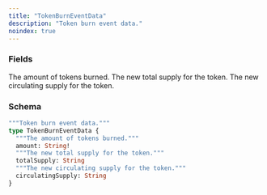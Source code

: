```yaml
---
title: "TokenBurnEventData"
description: "Token burn event data."
noindex: true
---
```


### Fields

<ResponseField name="amount" type="String!" required>
  The amount of tokens burned.
</ResponseField>

<ResponseField name="totalSupply" type="String">
  The new total supply for the token.
</ResponseField>

<ResponseField name="circulatingSupply" type="String">
  The new circulating supply for the token.
</ResponseField>

### Schema


```graphql 
"""Token burn event data."""
type TokenBurnEventData {
  """The amount of tokens burned."""
  amount: String!
  """The new total supply for the token."""
  totalSupply: String
  """The new circulating supply for the token."""
  circulatingSupply: String
}
```
